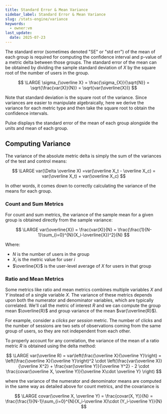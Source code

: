 ```yaml
---
title: Standard Error & Mean Variance
sidebar_label: Standard Error & Mean Variance
slug: /stats-engine/variance
keywords:
  - owner:vm
last_update:
  date: 2025-07-23
---
```


The standard error (sometimes denoted "SE" or "std err") of the mean of each group is required for computing the confidence interval and p-value of a metric delta between those groups. The standard error of the mean can be obtained by dividing the sample standard deviation of $X$ by the square root of the number of users in the group.

$$
\LARGE
\sigma_{\overline X} = \frac{\sigma_{X}}{\sqrt{N}} = \sqrt{\frac{var(X)}{N}} = \sqrt{var(\overline{X})}
$$

Note that standard deviation is the square root of the variance. Since variances are easier to manipulate algebraically, here we derive the variance for each metric type and then take the square root to obtain the confidence intervals.

Pulse displays the standard error of the mean of each group alongside the units and mean of each group.

## Computing Variance

The variance of the absolute metric delta is simply the sum of the variances of the test and control means:

$$
\LARGE
var(\Delta \overline X) =var(\overline X_t - \overline X_c) = var(\overline X_t) + var(\overline X_c)
$$

In other words, it comes down to correctly calculating the variance of the means for each group.

### Count and Sum Metrics

For count and sum metrics, the variance of the sample mean for a given group is obtained directly from the sample variance:

$$
\LARGE
var(\overline{X}) = \frac{var(X)}{N} = \frac{\frac{1}{N-1}\sum_{i=0}^{N}(X_i-\overline{X})^2}{N}
$$

Where:

- $N$ is the number of users in the group
- $X_i$ is the metric value for user $i$
- $\overline{X}$ is the user-level average of $X$ for users in that group

### Ratio and Mean Metrics

Some metrics like ratio and mean metrics combines multiple variables $X$ and $Y$ instead of a single variable $X$. The variance of these metrics depends upon both the numerator and denominator variables, which are typically correlated. We'll call the metric of interest $R$ and we can compute the group mean $\overline{R}$ and group variance of the mean $var(\overline{R}$).

For example, consider a _clicks per session_ metric. The number of clicks and the number of sessions are two sets of observations coming from the same group of users, so they are not independent from each other.

To properly account for any correlation, the variance of the mean of a ratio metric $R$ is obtained using the delta method:

$$
\LARGE
var(\overline R) = var\left(\frac{\overline X}{\overline Y}\right)
= \left(\frac{\overline X}{\overline Y}\right)^2 \cdot \left(\frac{var(\overline X)}{\overline X^2} + \frac{var(\overline Y)}{\overline Y^2} - 2 \cdot \frac{covar(\overline X, \overline Y)}{\overline X\cdot \overline Y} \right)
$$

where the variance of the numerator and denominator means are computed in the same way as detailed above for count metrics, and the covariance is

$$
\LARGE
covar(\overline X, \overline Y) = \frac{covar(X, Y)}{N} = \frac{\frac{1}{N-1}\sum_{i=0}^{N}(X_i-\overline X)\cdot (Y_i-\overline Y)}{N}
$$
